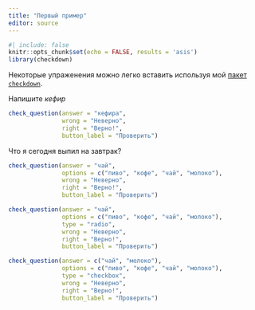```yaml
---
title: "Первый пример"
editor: source
---
```


```r
#| include: false
knitr::opts_chunk$set(echo = FALSE, results = 'asis')
library(checkdown)
```

Некоторые упраженения можно легко вставить используя мой [пакет `checkdown`](https://agricolamz.github.io/checkdown/).

Напишите *кефир*

```r
check_question(answer = "кефира", 
               wrong = "Неверно", 
               right = "Верно!", 
               button_label = "Проверить")
```

Что я сегодня выпил на завтрак?

```r
check_question(answer = "чай", 
               options = c("пиво", "кофе", "чай", "молоко"), 
               wrong = "Неверно", 
               right = "Верно!", 
               button_label = "Проверить")
```


```r
check_question(answer = "чай", 
               options = c("пиво", "кофе", "чай", "молоко"), 
               type = "radio",
               wrong = "Неверно", 
               right = "Верно!", 
               button_label = "Проверить")
```

```r
check_question(answer = c("чай", "молоко"), 
               options = c("пиво", "кофе", "чай", "молоко"), 
               type = "checkbox",
               wrong = "Неверно", 
               right = "Верно!", 
               button_label = "Проверить")
```


